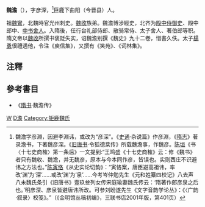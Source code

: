 '''魏澹'''（{{bd|580年||645年|catIdx=W魏}}），字彦深，<ref>魏澹字彦淵，因避李淵讳，或改为“彦深”。《[[史通|史通]]·杂说篇》作彦淵，《[[隋志|隋志]]》著录澹书，下著魏彦深。《[[旧唐书|旧唐书]]·令狐德棻传》所载魏澹事，作魏彦。[[陈垣|陈垣]]《书〈十七史商榷〉第一条后》一文提到:“王鸣盛《十七史商榷》云：修《魏书》者只有魏收、魏澹，并无魏彦，原本与今本同作彦，皆误也。实则西庄不识避讳之方法也。”[[陈寅恪|陈寅恪]]《从史实论切韵》：“寅恪案，唐臣避高祖讳，率改‘渊’为‘深’……或改‘渊’为‘泉’……今考岑仲勉先生《元和姓纂四校记》八去声八未魏氏条引《旧唐书》壹玖叁列女传宋庭瑜妻魏氏传云：‘隋著作郎彦泉之后也。’明彦深、彦泉皆避唐讳所改。可参刘盼遂先生《文字音韵学论丛》：《〈广韵·叙录〉校笺》。”（《金明馆丛稿初编》，三联书店2001年版，第401页）</ref>巨鹿下曲阳（今晋县）人。

祖[[魏鸞|魏鸞]]，北魏時官光州刺史。[[魏收|魏收]]族弟。魏澹博涉經史，北齐为[[殿中侍御史|殿中侍御史]]、殿中郎中、[[中书舍人|中书舍人]]。入隋後，任行台礼部侍郎、散骑常侍、太子舍人、著伯郎等职。隋文帝以[[魏收|魏收]]所撰书褒貶失实，诏魏澹别撰《魏史》九十二卷，惜書久佚。太子[[杨勇_(隋)|楊勇]]很禮遇他，令注《庾信集》，又撰有《笑苑》、《词林集》。

==注釋==
{{reflist}}

==參考書目==
*《[[隋书|隋书]]·魏澹传》

{{中國人物小作品}}

[[Category:隋朝政治人物|W]]
[[Category:魏姓|D澹]]
[[Category:钜鹿魏氏|Category:钜鹿魏氏]]